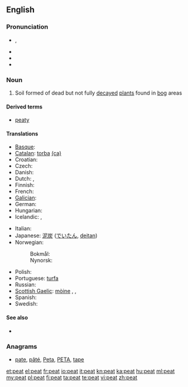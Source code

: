 ==English==

===Pronunciation===
* {{IPA|/piːt/}}, {{SAMPA|/pi:t/}}
* {{audio|en-us-peat.ogg|Audio (US)}}
* {{rhymes|iːt}}
* {{homophones|Pete}}

===Noun===
{{en-noun|s|-}}

# Soil formed of dead but not fully [[decay|decayed]] [[plant]]s found in [[bog]] areas

====Derived terms====
* [[peaty]]

====Translations====
{{trans-top|soil}}
* [[Basque]]: {{t|eu|zohikatz|xs=Basque}}
* [[Catalan]]: [[torba]] {{f}} [[:ca:torba|(ca)]]
* Croatian: {{t-|hr|treset|m}}
* Czech: {{t+|cs|rašelina|f}}
* Danish: {{t|da|tørv|p}}
* Dutch: {{t+|nl|turf|m}}, {{t|nl|veen|n}}
* Finnish: {{t+|fi|turve}}
* French: {{t+|fr|tourbe|f}}
* [[Galician]]: {{t-|gl|turba|f|xs=Galician}}
* German: {{t|de|Torf|m}}
* Hungarian: {{t+|hu|tőzeg}}
* Icelandic: {{t-|is|torf|n}}, {{t-|is|mór|m}}
{{trans-mid}}
* Italian: {{t+|it|torba|f}}
* Japanese: [[泥炭]] ([[でいたん]], [[deitan]])
* Norwegian:
*: Bokmål: {{t-|no|torv|m|f}}
*: Nynorsk: {{t-|no|torv|f|n}}
* Polish: {{t+|pl|torf|m}}
* Portuguese: [[:pt:turfa|turfa]] {{f}}
* Russian: {{t|ru|торф|m|sc=Cyrl|tr=torf}}
* [[Scottish Gaelic]]: [[mòine]] {{f}},  {{qualifier|single piece}} {{t-|gd|fàd|m|xs=Scottish Gaelic}},  {{qualifier|single piece}} {{t-|gd|fòid|f|xs=Scottish Gaelic}}
* Spanish: {{t-|es|turba|f}}
* Swedish: {{t-|sv|torv}}
{{trans-bottom}}

====See also====
*{{pedia}}

===Anagrams===
* {{alphagram|aept}} [[pate#English|pate]], [[pâté#English|pâté]], [[Peta#English|Peta]], [[PETA#English|PETA]], [[tape#English|tape]]

[[et:peat]]
[[el:peat]]
[[fr:peat]]
[[io:peat]]
[[it:peat]]
[[kn:peat]]
[[ka:peat]]
[[hu:peat]]
[[ml:peat]]
[[my:peat]]
[[pl:peat]]
[[fi:peat]]
[[ta:peat]]
[[te:peat]]
[[vi:peat]]
[[zh:peat]]